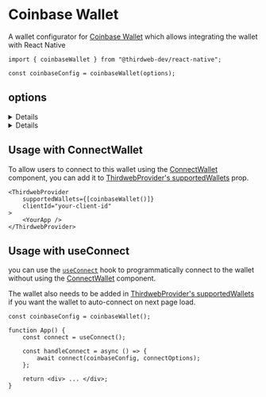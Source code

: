 
<WalletsBreadcrumb name="Coinbase Wallet" slug="coinbase" />

# Coinbase Wallet

A wallet configurator for [Coinbase Wallet](/references/wallets/v2/CoinbaseWallet) which allows integrating the wallet with React Native

```tsx
import { coinbaseWallet } from "@thirdweb-dev/react-native";

const coinbaseConfig = coinbaseWallet(options);
```

<CustomizeWalletConfigurator
	config="coinbaseConfig"
	configurator="coinbaseWallet"
	connectUI="CoinbaseConnectUI"
	selectUI="CoinbaseSelectUI"
/>

## options

<Details summary='callbackURL' id='callbackURL'>

The Coinbase Wallet Mobile SDK uses Universal Links to communicate between Coinbase Wallet and your application.
We wrote [a short guide](/react-native/v0/faq#how-to-enable-deep-links-in-your-apps) to help you enable deep links support in your mobile app or
you can check the [Coinbase setup](https://docs.cloud.coinbase.com/wallet-sdk/docs/ios-setup).

```ts
coinbaseWallet({
	callbackURL: new URL("your.scheme://"),
});
```

</Details>

<Details summary="recommended" id='recommended' flags={['Optional']}>

Show this wallet as "recommended" in the [ConnectWallet](/react-native/v0/connecting-wallets#connect-wallet) modal.

```ts
coinbaseWallet({
	recommended: true,
});
```

</Details>

## Usage with ConnectWallet

To allow users to connect to this wallet using the [ConnectWallet](/react-native/v0/connecting-wallets#connect-wallet) component, you can add it to [ThirdwebProvider's supportedWallets](/react-native/v0/connecting-wallets#supported-wallets) prop.

```tsx
<ThirdwebProvider
	supportedWallets={[coinbaseWallet()]}
	clientId="your-client-id"
>
	<YourApp />
</ThirdwebProvider>
```

## Usage with useConnect

you can use the [`useConnect`](/references/react-native/v0/useConnect) hook to programmatically connect to the wallet without using the [ConnectWallet](/react-native/v0/connecting-wallets#connect-wallet) component.

The wallet also needs to be added in [ThirdwebProvider's supportedWallets](/react-native/v0/connecting-wallets#supported-wallets) if you want the wallet to auto-connect on next page load.

```tsx
const coinbaseConfig = coinbaseWallet();

function App() {
	const connect = useConnect();

	const handleConnect = async () => {
		await connect(coinbaseConfig, connectOptions);
	};

	return <div> ... </div>;
}
```
